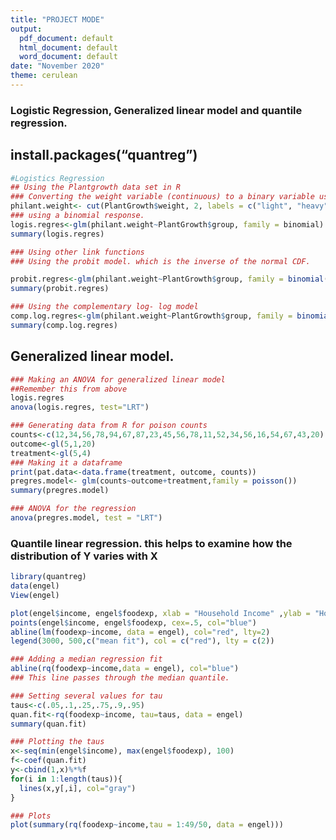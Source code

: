 ```yaml
---
title: "PROJECT MODE"
output:
  pdf_document: default
  html_document: default
  word_document: default
date: "November 2020"
theme: cerulean
---
```


<!-- For more info on RMarkdown see http://rmarkdown.rstudio.com/ -->


### Logistic Regression, Generalized linear model and quantile regression.

## install.packages("quantreg")


```r
#Logistics Regression
## Using the Plantgrowth data set in R
### Converting the weight variable (continuous) to a binary variable using the cut function.
philant.weight<- cut(PlantGrowth$weight, 2, labels = c("light", "heavy"))
### using a binomial response.
logis.regres<-glm(philant.weight~PlantGrowth$group, family = binomial)
summary(logis.regres)

```


```r
### Using other link functions 
### Using the probit model. which is the inverse of the normal CDF.

probit.regres<-glm(philant.weight~PlantGrowth$group, family = binomial(link = probit))
summary(probit.regres)

```

```r
### Using the complementary log- log model
comp.log.regres<-glm(philant.weight~PlantGrowth$group, family = binomial(link = cloglog))
summary(comp.log.regres)
```



## Generalized linear model.
```r
### Making an ANOVA for generalized linear model
##Remember this from above
logis.regres
anova(logis.regres, test="LRT")
```


```r
### Generating data from R for poison counts
counts<-c(12,34,56,78,94,67,87,23,45,56,78,11,52,34,56,16,54,67,43,20)
outcome<-gl(5,1,20)
treatment<-gl(5,4)
### Making it a dataframe
print(pat.data<-data.frame(treatment, outcome, counts))
pregres.model<- glm(counts~outcome+treatment,family = poisson())
summary(pregres.model)
```

```r
### ANOVA for the regression
anova(pregres.model, test = "LRT")
```


### Quantile linear regression. this helps to examine how the distribution of Y varies with X

```r
library(quantreg)
data(engel)
View(engel)

plot(engel$income, engel$foodexp, xlab = "Household Income" ,ylab = "Household Expenditure", type ="n", cex=.5)
points(engel$income, engel$foodexp, cex=.5, col="blue")
abline(lm(foodexp~income, data = engel), col="red", lty=2)
legend(3000, 500,c("mean fit"), col = c("red"), lty = c(2))
```

```r
### Adding a median regression fit 
abline(rq(foodexp~income,data = engel), col="blue")
### This line passes through the median quantile.
```

```r
### Setting several values for tau
taus<-c(.05,.1,.25,.75,.9,.95)
quan.fit<-rq(foodexp~income, tau=taus, data = engel)
summary(quan.fit)
```


```r
### Plotting the taus
x<-seq(min(engel$income), max(engel$foodexp), 100)
f<-coef(quan.fit)
y<-cbind(1,x)%*%f
for(i in 1:length(taus)){
  lines(x,y[,i], col="gray")
}

### Plots 
plot(summary(rq(foodexp~income,tau = 1:49/50, data = engel)))

```
















